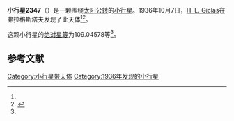 {{Infobox planet
| bgcolour = #FFFFC0
| name = 2347 Vinata
| symbol = 
| image = 
| caption = 
| discovery = yes
| discovery_ref = 
| discoverer = [[H._L._Giclas|H. L. Giclas]]
| discovery_site = [[弗拉格斯塔夫|弗拉格斯塔夫]] 
| discovered = 1936年10月7日
| designations = yes
| mp_name = 
| named_after = 
| alt_names = 1936 TK/ 1976 EG / 1979 PC
| mp_category = [[主带小行星|主带小行星]]
| orbit_ref = <ref name="a">[http://ssd.jpl.nasa.gov/sbdb.cgi?sstr=2347 2347 Vinata] {{Wayback|url=http://ssd.jpl.nasa.gov/sbdb.cgi?sstr=2347 |date=20210724231653 }}，小行星數據庫瀏覽器（JPL Small-Body Database Browser）－[[美国国家航空航天局|美国国家航空航天局]]喷气推进实验室</ref>
| epoch = 2456400.5 (2013年4月18日更新)
| aphelion = {{convert|3.7448161|AU|km|3|abbr=on|lk=out}}
| perihelion = {{convert|2.4389525|AU|km|3|abbr=on}}
| semimajor = {{convert|3.0918843|AU|km|3|abbr=on}}
| eccentricity = 0.211176
| period = 1985.789799 [[日|日]]<br />5.44[[儒略年|儒略年]]
| avg_speed = 
| inclination = 13.08155
| asc_node = 290.50291
| mean_anomaly = 
| arg_peri = 109.04578
| satellites = 
| physical_characteristics = yes
| dimensions = 
| mass = 
| density = 
| surface_grav = 
| escape_velocity = 
| sidereal_day = 
| axial_tilt = 
| pole_ecliptic_lat = 
| pole_ecliptic_lon = 
| albedo = 
| temperatures= 
| temp_name1 = 
| mean_temp_1 = 
| max_temp_1 = 
| temp_name2 = 
| max_temp_2 = 
| spectral_type = 
| abs_magnitude = 109.04578
}}

'''小行星2347'''（{{lang-en|2347 Vinata}}）是一颗围绕[[太阳|太阳]][[公转|公转]]的[[小行星|小行星]]。1936年10月7日，[[H._L._Giclas|H. L. Giclas]]在弗拉格斯塔夫发现了此天体<ref name="a" /><ref>{{cite news|title=小行星列表|url=http://cfa-www.harvard.edu/iau/lists/NumberedMPs.txt|accessdate=2013-07-08|newspaper=哈佛大学|archive-date=2008-05-17|archive-url=https://web.archive.org/web/20080517010638/http://cfa-www.harvard.edu/iau/lists/NumberedMPs.txt|dead-url=no}}</ref>。

这颗小行星的[[绝对星等|绝对星等]]为109.04578等<ref name="a" />。

==参考文献==
{{reflist}}
{{Minor Planet Number|[[小行星2346|小行星2346]]|[[小行星2348|小行星2348]]}}

{{小天体}}

[[Category:小行星带天体|Category:小行星带天体]]
[[Category:1936年发现的小行星|Category:1936年发现的小行星]]

{{asteroid-stub}}